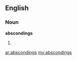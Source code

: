 ==English==

===Noun===
'''abscondings'''

# {{plural of|[[absconding]]}}

[[ar:abscondings]]
[[my:abscondings]]
